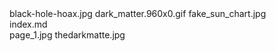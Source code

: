     
<PopImage className="float-right clear-right sm:m-1 sm:ml-4" src={JPG_black_hole_hoax_jpg} alt="black-hole-hoax.jpg">
	black-hole-hoax.jpg
</PopImage>
<PopImage className="float-left clear-left sm:m-1 sm:mr-4" src={GIF_dark_matter_960x0_gif} alt="dark_matter.960x0.gif">
	dark_matter.960x0.gif
</PopImage>
<PopImage className="float-right clear-right sm:m-1 sm:ml-4" src={JPG_fake_sun_chart_jpg} alt="fake_sun_chart.jpg">
	fake_sun_chart.jpg
</PopImage>
<div className="w-full md:max-w-[80rem] float-right italic">
	<MD_index_md />
	index.md
</div>
<PopImage className="float-left clear-left sm:m-1 sm:mr-4" src={JPG_page_1_jpg} alt="page_1.jpg">
	page_1.jpg
</PopImage>
<PopImage className="float-right clear-right sm:m-1 sm:ml-4" src={JPG_thedarkmatte_jpg} alt="thedarkmatte.jpg">
	thedarkmatte.jpg
</PopImage>
